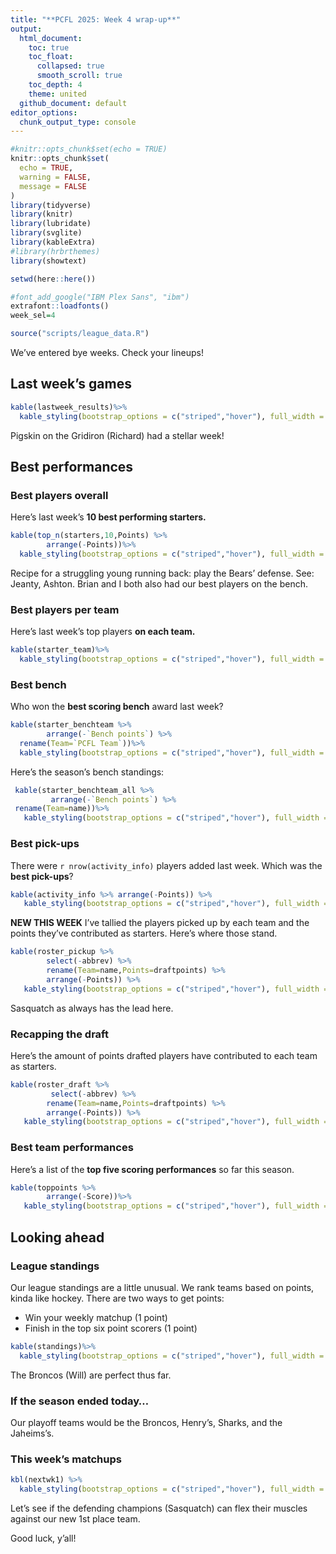 ```yaml
---
title: "**PCFL 2025: Week 4 wrap-up**"
output:
  html_document:
    toc: true
    toc_float: 
      collapsed: true
      smooth_scroll: true
    toc_depth: 4
    theme: united
  github_document: default
editor_options: 
  chunk_output_type: console
---
```


```r
#knitr::opts_chunk$set(echo = TRUE)
knitr::opts_chunk$set(
  echo = TRUE,
  warning = FALSE,
  message = FALSE
)
library(tidyverse)
library(knitr)
library(lubridate)
library(svglite)
library(kableExtra)
#library(hrbrthemes)
library(showtext)

setwd(here::here())

#font_add_google("IBM Plex Sans", "ibm")
extrafont::loadfonts()
week_sel=4

source("scripts/league_data.R")

```

We've entered bye weeks. Check your lineups!

## Last week's games

```r
kable(lastweek_results)%>%
  kable_styling(bootstrap_options = c("striped","hover"), full_width = F, position = "left")
```

Pigskin on the Gridiron (Richard) had a stellar week! 

## Best performances

### Best players overall
Here's last week's **10 best performing starters.** 

```r
kable(top_n(starters,10,Points) %>%
        arrange(-Points))%>%
  kable_styling(bootstrap_options = c("striped","hover"), full_width = F, position = "left")
```

Recipe for a struggling young running back: play the Bears' defense. See: Jeanty, Ashton. Brian and I both also had our best players on the bench.

### Best players per team
Here's last week's top players **on each team.**

```r
kable(starter_team)%>%
  kable_styling(bootstrap_options = c("striped","hover"), full_width = F, position = "left")
```

### Best bench
Who won the **best scoring bench** award last week?

```r
kable(starter_benchteam %>% 
        arrange(-`Bench points`) %>%
  rename(Team=`PCFL Team`))%>%
  kable_styling(bootstrap_options = c("striped","hover"), full_width = F, position = "left")
```

 Here's the season's bench standings:

```r
 kable(starter_benchteam_all %>%
         arrange(-`Bench points`) %>%
 rename(Team=name))%>%
   kable_styling(bootstrap_options = c("striped","hover"), full_width = F, position = "left")
```

### Best pick-ups
There were `r nrow(activity_info)` players added last week. Which was the **best pick-ups**?

```r
kable(activity_info %>% arrange(-Points)) %>%
   kable_styling(bootstrap_options = c("striped","hover"), full_width = F, position = "left")
```

**NEW THIS WEEK** I've tallied the players picked up by each team and the points they've contributed as starters. Here's where those stand.

```r
kable(roster_pickup %>%
        select(-abbrev) %>%
        rename(Team=name,Points=draftpoints) %>%
        arrange(-Points)) %>%
   kable_styling(bootstrap_options = c("striped","hover"), full_width = F, position = "left")
```

Sasquatch as always has the lead here.

### Recapping the draft
Here's the amount of points drafted players have contributed to each team as starters.

```r
kable(roster_draft %>% 
         select(-abbrev) %>%
        rename(Team=name,Points=draftpoints) %>% 
        arrange(-Points)) %>%
   kable_styling(bootstrap_options = c("striped","hover"), full_width = F, position = "left")
```


### Best team performances 

Here's a list of the **top five scoring performances** so far this season.

```r
kable(toppoints %>%
        arrange(-Score))%>%
   kable_styling(bootstrap_options = c("striped","hover"), full_width = F, position = "left")
```

## Looking ahead

### League standings

Our league standings are a little unusual. We rank teams based on points, kinda like hockey. There are two ways to get points:

* Win your weekly matchup (1 point)
* Finish in the top six point scorers (1 point)

```r
kable(standings)%>%
  kable_styling(bootstrap_options = c("striped","hover"), full_width = F, position = "left")

```

The Broncos (Will) are perfect thus far.

### If the season ended today...

Our playoff teams would be the Broncos, Henry's, Sharks, and the Jaheims's. 

### This week's matchups

```r
kbl(nextwk1) %>%
  kable_styling(bootstrap_options = c("striped","hover"), full_width = F, position = "left")
```

Let's see if the defending champions (Sasquatch) can flex their muscles against our new 1st place team.

Good luck, y'all!